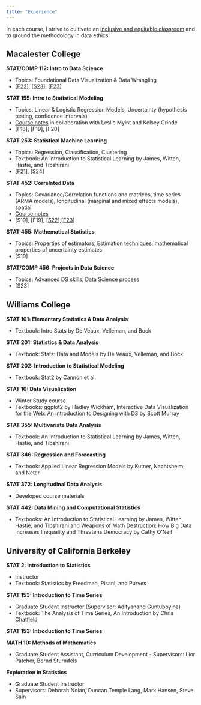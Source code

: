 ```yaml
---
title: "Experience"
---
```


In each course, I strive to cultivate an [inclusive and equitable classroom](inclusion.html) and to ground the methodology in data ethics.

## Macalester College

**STAT/COMP 112: Intro to Data Science**

-   Topics: Foundational Data Visualization \& Data Wrangling
-   [[F22](https://bcheggeseth.github.io/112_fall_2022/)], [[S23](https://bcheggeseth.github.io/112_spring_2023/)], [[F23](https://bcheggeseth.github.io/112_fall_2023/)]

**STAT 155: Intro to Statistical Modeling**

-   Topics: Linear \& Logistic Regression Models, Uncertainty (hypothesis testing, confidence intervals)
-   [Course notes](https://bcheggeseth.github.io/Stat155Notes/) in collaboration with Leslie Myint and Kelsey Grinde
-   [F18], [F19], [F20]

**STAT 253: Statistical Machine Learning**

-   Topics: Regression, Classification, Clustering
-   Textbook: An Introduction to Statistical Learning by James, Witten, Hastie, and Tibshirani
-   [[F21]](https://bcheggeseth.github.io/253_fall_2021/), [S24]

**STAT 452: Correlated Data**

-   Topics: Covariance/Correlation functions and matrices, time series (ARMA models), longitudinal (marginal and mixed effects models), spatial
-   [Course notes](https://bcheggeseth.github.io/CorrelatedData/)
-   [S19], [F19], [[S22](https://bcheggeseth.github.io/452_spring_2022/)],[[F23](https://bcheggeseth.github.io/452_fall_2023/)]

**STAT 455: Mathematical Statistics**

-   Topics: Properties of estimators, Estimation techniques, mathematical properties of uncertainty estimates
-   [S19]

**STAT/COMP 456: Projects in Data Science**

-   Topics: Advanced DS skills, Data Science process
-   [S23]



## Williams College

**STAT 101: Elementary Statistics & Data Analysis** 

- Textbook: Intro Stats by De Veaux, Velleman, and Bock

**STAT 201: Statistics & Data Analysis** 

- Textbook: Stats: Data and Models by De Veaux, Velleman, and Bock

**STAT 202: Introduction to Statistical Modeling** 

- Textbook: Stat2 by Cannon et al.

**STAT 10: Data Visualization** 

- Winter Study course 
- Textbooks: ggplot2 by Hadley Wickham, Interactive Data Visualization for the Web: An Introduction to Designing with D3 by Scott Murray

**STAT 355: Multivariate Data Analysis** 

- Textbook: An Introduction to Statistical Learning by James, Witten, Hastie, and Tibshirani

**STAT 346: Regression and Forecasting** 

- Textbook: Applied Linear Regression Models by Kutner, Nachtsheim, and Neter

**STAT 372: Longitudinal Data Analysis** 

- Developed course materials

**STAT 442: Data Mining and Computational Statistics** 

- Textbooks: An Introduction to Statistical Learning by James, Witten, Hastie, and Tibshirani and Weapons of Math Destruction: How Big Data Increases Inequality and Threatens Democracy by Cathy O'Neil

## University of California Berkeley

**STAT 2: Introduction to Statistics** 

- Instructor 
- Textbook: Statistics by Freedman, Pisani, and Purves

**STAT 153: Introduction to Time Series** 

- Graduate Student Instructor (Supervisor: Adityanand Guntuboyina) 
- Textbook: The Analysis of Time Series, An Introduction by Chris Chatfield

**STAT 153: Introduction to Time Series**

**MATH 10: Methods of Mathematics** 

- Graduate Student Assistant, Curriculum Development - Supervisors: Lior Patcher, Bernd Sturmfels

**Exploration in Statistics** 

- Graduate Student Instructor 
- Supervisors: Deborah Nolan, Duncan Temple Lang, Mark Hansen, Steve Sain
